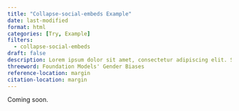 ```yaml
---
title: "Collapse-social-embeds Example"
date: last-modified
format: html
categories: [Try, Example]
filters:
  - collapse-social-embeds
draft: false
description: Lorem ipsum dolor sit amet, consectetur adipiscing elit. Sed nec augue vel eros feugiat feugiat nec euismod turpis. Cras venenatis, mauris ac semper laore
threeword: Foundation Models' Gender Biases
reference-location: margin
citation-location: margin
---
```

Coming soon.
